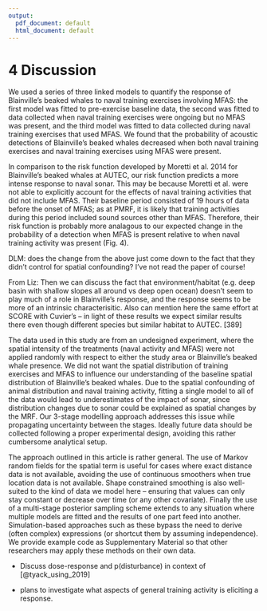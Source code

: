 ```yaml
---
output:
  pdf_document: default
  html_document: default
---
```


# 4 Discussion

We used a series of three linked models to quantify the response of Blainville's beaked whales to naval training exercises involving MFAS: the first model was fitted to pre-exercise baseline data, the second was fitted to data collected when naval training exercises were ongoing but no MFAS was present, and the third model was fitted to data collected during naval training exercises that used MFAS.  We found that the probability of acoustic detections of Blainville's beaked whales decreased when both naval training exercises and naval training exercises using MFAS were present.

In comparison to the risk function developed by Moretti et al. 2014 for Blainville's beaked whales at AUTEC, our risk function predicts a more intense response to naval sonar.  This may be because Moretti et al. were not able to explicitly account for the effects of naval training activities that did not include MFAS.  Their baseline period consisted of 19 hours of data before the onset of MFAS; as at PMRF, it is likely that training activities during this period included sound sources other than MFAS.  Therefore, their risk function is probably more analagous to our expected change in the probability of a detection when MFAS is present relative to when naval training activity was present (Fig. 4).

DLM: does the change from the above just come down to the fact that they didn't control for spatial confounding? I've not read the paper of course!

From Liz: Then we can discuss the fact that environment/habitat (e.g. deep basin with shallow slopes all around vs deep open ocean) doesn’t seem to play much of a role in Blainville’s response, and the response seems to be more of an intrinsic characterisitic. Also can mention here the same effort at SCORE with Cuvier’s – in light of these results we expect similar results there even though different species but similar habitat to AUTEC. [389]

The data used in this study are from an undesigned experiment, where the spatial intensity of the treatments (naval activity and MFAS) were not applied randomly with respect to either the study area or Blainville's beaked whale presence.  We did not want the spatial distribution of training exercises and MFAS to influence our understanding of the baseline spatial distribution of Blainville's beaked whales. Due to the spatial confounding of animal distribution and naval training activity, fitting a single model to all of the data would lead to underestimates of the impact of sonar, since distribution changes due to sonar could be explained as spatial changes by the MRF. Our 3-stage modelling approach addresses this issue while propagating uncertainty between the stages. Ideally future data should be collected following a proper experimental design, avoiding this rather cumbersome analytical setup.

The approach outlined in this article is rather general. The use of Markov random fields for the spatial term is useful for cases where exact distance data is not available, avoiding the use of continuous smoothers when true location data is not available. Shape constrained smoothing is also well-suited to the kind of data we model here -- ensuring that values can only stay constant or decrease over time (or any other covariate). Finally the use of a multi-stage posterior sampling scheme extends to any situation where multiple models are fitted and the results of one part feed into another. Simulation-based approaches such as these bypass the need to derive (often complex) expressions (or shortcut them by assuming independence). We provide example code as Supplementary Material so that other researchers may apply these methods on their own data.


- Discuss dose-response and p(disturbance) in context of [@tyack_using_2019] 

- plans to investigate what aspects of general training activity is eliciting a response. 



